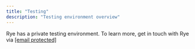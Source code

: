 ```yaml
---
title: "Testing"
description: "Testing environment overview"
---
```


Rye has a private testing environment. To learn more, get in touch with Rye via [\[email protected\]](/cdn-cgi/l/email-protection#2e5d5b5e5e415c5a6e5c574b004d4143)